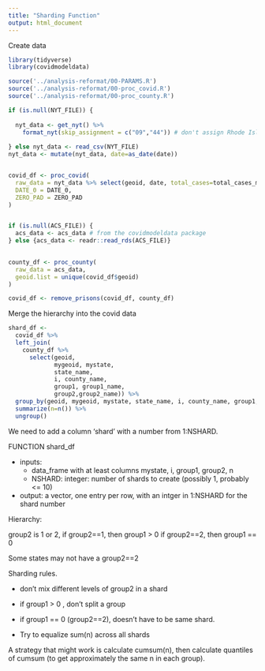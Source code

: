 ```yaml
---
title: "Sharding Function"
output: html_document
---
```


Create data
```r
library(tidyverse)
library(covidmodeldata)

source('../analysis-reformat/00-PARAMS.R')
source('../analysis-reformat/00-proc_covid.R')
source('../analysis-reformat/00-proc_county.R')

if (is.null(NYT_FILE)) {
  
  nyt_data <- get_nyt() %>%
    format_nyt(skip_assignment = c("09","44")) # don't assign Rhode Island cases 
  
} else nyt_data <- read_csv(NYT_FILE)
nyt_data <- mutate(nyt_data, date=as_date(date))


covid_df <- proc_covid(
  raw_data = nyt_data %>% select(geoid, date, total_cases=total_cases_mdl),
  DATE_0 = DATE_0,
  ZERO_PAD = ZERO_PAD
)


if (is.null(ACS_FILE)) {
  acs_data <- acs_data # from the covidmodeldata package 
} else {acs_data <- readr::read_rds(ACS_FILE)}

  
county_df <- proc_county(
  raw_data = acs_data,
  geoid.list = unique(covid_df$geoid)
)

covid_df <- remove_prisons(covid_df, county_df)

```

Merge the hierarchy into the covid data
```r
shard_df <- 
  covid_df %>%
  left_join(
    county_df %>%
      select(geoid,
             mygeoid, mystate,
             state_name, 
             i, county_name, 
             group1, group1_name, 
             group2,group2_name)) %>%
  group_by(geoid, mygeoid, mystate, state_name, i, county_name, group1, group1_name, group2, group2_name) %>%
  summarize(n=n()) %>%
  ungroup()

```

We need to add a column 'shard' with a number from 1:NSHARD.

FUNCTION shard_df

  - inputs: 
    - data_frame with at least columns mystate, i, group1, group2, n
    - NSHARD: integer: number of shards to create (possibly 1, probably <= 10)
  - output: a vector, one entry per row, with an intger in 1:NSHARD for the shard number

Hierarchy:

group2 is 1 or 2,
if group2==1, then group1 > 0
if group2==2, then group1 == 0

Some states may not have a group2==2

Sharding rules.

- don't mix different levels of group2 in a shard
- if group1 > 0 , don't split a group
- if group1 == 0 (group2==2), doesn't have to be same shard.


- Try to equalize sum(n) across all shards

A strategy that might work is calculate cumsum(n), then calculate quantiles of cumsum (to get approximately the same n in each group).











